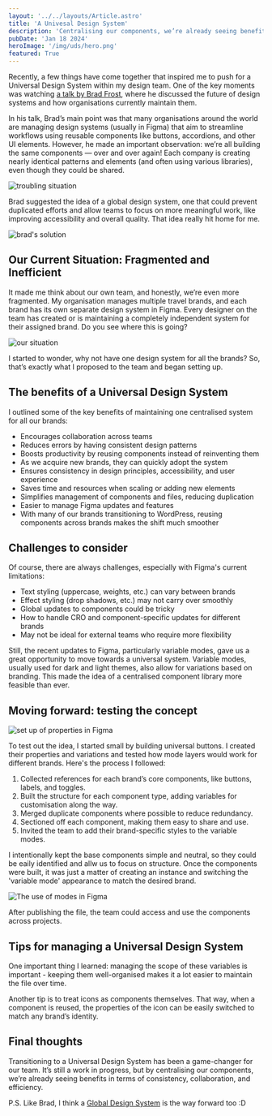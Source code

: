 ```yaml
---
layout: '../../layouts/Article.astro'
title: 'A Univesal Design System'
description: 'Centralising our components, we’re already seeing benefits in terms of consistency, efficiency and collaboration.'
pubDate: 'Jan 18 2024'
heroImage: '/img/uds/hero.png'
featured: True
---
```


Recently, a few things have come together that inspired me to push for a Universal Design System within my design team. One of the key moments was watching [a talk by Brad Frost](https://youtu.be/PK_PICNTgAg?si=cKFR5unU-huOSzwF), where he discussed the future of design systems and how organisations currently maintain them.

In his talk, Brad’s main point was that many organisations around the world are managing design systems (usually in Figma) that aim to streamline workflows using reusable components like buttons, accordions, and other UI elements. However, he made an important observation: we’re all building the same components — over and over again! Each company is creating nearly identical patterns and elements (and often using various libraries), even though they could be shared.

<Image src="/img/uds/brad-frost-one.png" alt="troubling situation" width={920} height={350} />

Brad suggested the idea of a global design system, one that could prevent duplicated efforts and allow teams to focus on more meaningful work, like improving accessibility and overall quality. That idea really hit home for me.

<Image src="/img/uds/brad-frost-two.png" alt="brad's solution" width={920} height={350} />

## Our Current Situation: Fragmented and Inefficient

It made me think about our own team, and honestly, we’re even more fragmented. My organisation manages multiple travel brands, and each brand has its own separate design system in Figma. Every designer on the team has created or is maintaining a completely independent system for their assigned brand. Do you see where this is going?

<Image src="/img/uds/our-situation.png" alt="our situation" width={920} height={350} />

I started to wonder, why not have one design system for all the brands? So, that’s exactly what I proposed to the team and began setting up.

## The benefits of a Universal Design System

I outlined some of the key benefits of maintaining one centralised system for all our brands:

+ Encourages collaboration across teams
+ Reduces errors by having consistent design patterns
+ Boosts productivity by reusing components instead of reinventing them
+ As we acquire new brands, they can quickly adopt the system
+ Ensures consistency in design principles, accessibility, and user experience
+ Saves time and resources when scaling or adding new elements
+ Simplifies management of components and files, reducing duplication
+ Easier to manage Figma updates and features
+ With many of our brands transitioning to WordPress, reusing components across brands makes the shift much smoother

## Challenges to consider

Of course, there are always challenges, especially with Figma's current limitations:

+ Text styling (uppercase, weights, etc.) can vary between brands
+ Effect styling (drop shadows, etc.) may not carry over smoothly
+ Global updates to components could be tricky
+ How to handle CRO and component-specific updates for different brands
+ May not be ideal for external teams who require more flexibility

Still, the recent updates to Figma, particularly variable modes, gave us a great opportunity to move towards a universal system. Variable modes, usually used for dark and light themes, also allow for variations based on branding. This made the idea of a centralised component library more feasible than ever.

## Moving forward: testing the concept

<Image src="/img/uds/properties.png" alt="set up of properties in Figma" width={920} height={350} />

To test out the idea, I started small by building universal buttons. I created their properties and variations and tested how mode layers would work for different brands. Here's the process I followed:

1. Collected references for each brand’s core components, like buttons, labels, and toggles.
2. Built the structure for each component type, adding variables for customisation along the way.
3. Merged duplicate components where possible to reduce redundancy.
4. Sectioned off each component, making them easy to share and use.
5. Invited the team to add their brand-specific styles to the variable modes.

I intentionally kept the base components simple and neutral, so they could be eaily identified and allw us to focus on structure. Once the components were built, it was just a matter of creating an instance and switching the 'variable mode' appearance to match the desired brand.

<Image src="/img/uds/modes.png" alt="The use of modes in Figma" width={920} height={350} />

After publishing the file, the team could access and use the components across projects.

## Tips for managing a Universal Design System

One important thing I learned: managing the scope of these variables is important - keeping them well-organised makes it a lot easier to maintain the file over time.

Another tip is to treat icons as components themselves. That way, when a component is reused, the properties of the icon can be easily switched to match any brand’s identity.

## Final thoughts

Transitioning to a Universal Design System has been a game-changer for our team. It’s still a work in progress, but by centralising our components, we’re already seeing benefits in terms of consistency, collaboration, and efficiency.

P.S. Like Brad, I think a [Global Design System](https://bradfrost.com/blog/post/a-global-design-system/) is the way forward too :D